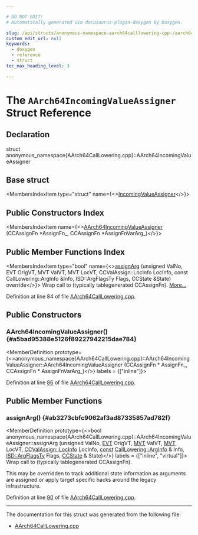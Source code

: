 ```yaml
---

# DO NOT EDIT!
# Automatically generated via docusaurus-plugin-doxygen by Doxygen.

slug: /api/structs/anonymous-namespace-aarch64calllowering-cpp-/aarch64incomingvalueassigner
custom_edit_url: null
keywords:
  - doxygen
  - reference
  - struct
toc_max_heading_level: 3

---
```





# The `AArch64IncomingValueAssigner` Struct Reference

<DoxygenPage pluginConfig={pluginConfig}>



## Declaration

<CodeBlock>struct anonymous_namespace{AArch64CallLowering.cpp}::AArch64IncomingValueAssigner</CodeBlock>

## Base struct

<MembersIndex>

<MembersIndexItem
  type="struct"
  name={<><a href="/docs/api/structs/llvm/calllowering/incomingvalueassigner">IncomingValueAssigner</a></>}>
</MembersIndexItem>

</MembersIndex>

## Public Constructors Index

<MembersIndex>

<MembersIndexItem
  name={<><a href="#a5bad95388e5126f89227942215dae784">AArch64IncomingValueAssigner</a> (CCAssignFn &#42;AssignFn&#95;, CCAssignFn &#42;AssignFnVarArg&#95;)</>}>
</MembersIndexItem>

</MembersIndex>

## Public Member Functions Index

<MembersIndex>

<MembersIndexItem
  type="bool"
  name={<><a href="#ab3273cbfc9062af3ad87335857ad782f">assignArg</a> (unsigned ValNo, EVT OrigVT, MVT ValVT, MVT LocVT, CCValAssign::LocInfo LocInfo, const CallLowering::ArgInfo &amp;Info, ISD::ArgFlagsTy Flags, CCState &amp;State) override</>}>
Wrap call to (typically tablegenerated CCAssignFn). <a href="#ab3273cbfc9062af3ad87335857ad782f">More...</a>
</MembersIndexItem>

</MembersIndex>


Definition at line 84 of file <a href="/docs/api/files/lib/lib/target/lib/target/aarch64/lib/target/aarch64/gisel/aarch64calllowering-cpp">AArch64CallLowering.cpp</a>.

<SectionDefinition>

## Public Constructors

### AArch64IncomingValueAssigner() {#a5bad95388e5126f89227942215dae784}

<MemberDefinition
  prototype={<>anonymous&#95;namespace&#123;AArch64CallLowering.cpp&#125;::AArch64IncomingValueAssigner::AArch64IncomingValueAssigner (CCAssignFn &#42; AssignFn_, CCAssignFn &#42; AssignFnVarArg_)</>}
  labels = {["inline"]}>

Definition at line <a href="/docs/api/files/lib/lib/target/lib/target/aarch64/lib/target/aarch64/gisel/aarch64calllowering-cpp/#l00086">86</a> of file <a href="/docs/api/files/lib/lib/target/lib/target/aarch64/lib/target/aarch64/gisel/aarch64calllowering-cpp">AArch64CallLowering.cpp</a>.
</MemberDefinition>

</SectionDefinition>

<SectionDefinition>

## Public Member Functions

### assignArg() {#ab3273cbfc9062af3ad87335857ad782f}

<MemberDefinition
  prototype={<>bool anonymous&#95;namespace&#123;AArch64CallLowering.cpp&#125;::AArch64IncomingValueAssigner::assignArg (unsigned ValNo, <a href="/docs/api/structs/llvm/evt">EVT</a> OrigVT, <a href="/docs/api/classes/llvm/mvt">MVT</a> ValVT, <a href="/docs/api/classes/llvm/mvt">MVT</a> LocVT, <a href="/docs/api/classes/llvm/ccvalassign/#a2b78fd53da0b5df7bc4eacf7df556a45">CCValAssign::LocInfo</a> LocInfo, <a href="/docs/api/files/lib/lib/target/lib/target/aarch64/aarch64promoteconstant-cpp/#a90f8350fecae261c25be85d38b451bff">const</a> <a href="/docs/api/structs/llvm/calllowering/arginfo">CallLowering::ArgInfo</a> &amp; Info, <a href="/docs/api/structs/llvm/isd/argflagsty">ISD::ArgFlagsTy</a> Flags, <a href="/docs/api/classes/llvm/ccstate">CCState</a> &amp; State)</>}
  labels = {["inline", "virtual"]}>
Wrap call to (typically tablegenerated CCAssignFn).

This may be overridden to track additional state information as arguments are assigned or apply target specific hacks around the legacy infrastructure.

Definition at line <a href="/docs/api/files/lib/lib/target/lib/target/aarch64/lib/target/aarch64/gisel/aarch64calllowering-cpp/#l00090">90</a> of file <a href="/docs/api/files/lib/lib/target/lib/target/aarch64/lib/target/aarch64/gisel/aarch64calllowering-cpp">AArch64CallLowering.cpp</a>.
</MemberDefinition>

</SectionDefinition>

<hr/>

The documentation for this struct was generated from the following file:

<ul>
<li><a href="/docs/api/files/lib/lib/target/lib/target/aarch64/lib/target/aarch64/gisel/aarch64calllowering-cpp">AArch64CallLowering.cpp</a></li>
</ul>

</DoxygenPage>
